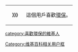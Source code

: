 <div style="float:{{{float|left}}}; border:{{{border-width|1}}}px solid {{{border-color|{{{1|#000000}}}}}}; margin:1px;">
{| cellspacing="0" style="width:238px; background:{{{info-background|{{{2|#008000}}}}}};"
| style="width:45px; height:45px; background:{{{logo-background|{{{1|#000000}}}}}}; text-align:center; font-size:{{{logo-size|{{{5|12}}}}}}pt; color:{{{logo-color|#000000}}};" | '''{{{logo|{{{}}}}}}'''
| style="font-size:{{{info-size|8}}}pt; padding:4pt; line-height:1.25em; color:{{{info-color|#FFFF}}};" | 這個用戶喜歡[[環保]]。
|}</div>
[[category:喜歡環保的維基人]]
<noinclude>[[Category:维基百科相关用户框]]</noinclude>